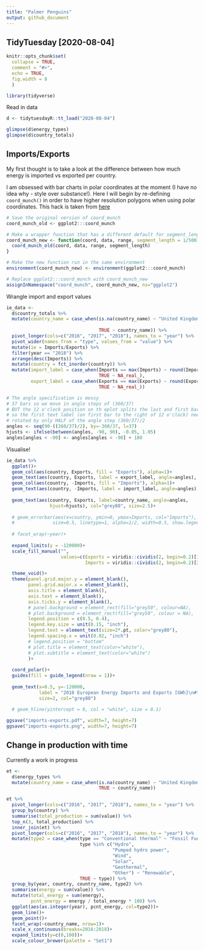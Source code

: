```yaml
---
title: "Palmer Penguins"
output: github_document
---
```

## TidyTuesday [2020-08-04]
```r
knitr::opts_chunk$set(
  collapse = TRUE,
  comment = "#>",
  echo = TRUE, 
  fig.width = 8
  )
```

```r
library(tidyverse)
```

Read in data
```r
d <- tidytuesdayR::tt_load("2020-08-04")

glimpse(d$energy_types)
glimpse(d$country_totals)
```

## Imports/Exports
My first thought is to take a look at the difference between how much energy is imported vs exported per country.

I am obsessed with bar charts in polar coordinates at the moment (I have no idea why - style over substance!). Here I will begin by re-defining `coord_munch()` in order to have higher resolution polygons when using polar coordinates. This hack is taken from [here](https://stackoverflow.com/questions/9483033/increase-polygonal-resolution-of-ggplot-polar-plots)
```r
# Save the original version of coord_munch
coord_munch_old <- ggplot2:::coord_munch

# Make a wrapper function that has a different default for segment_length
coord_munch_new <- function(coord, data, range, segment_length = 1/500) {
  coord_munch_old(coord, data, range, segment_length)
}

# Make the new function run in the same environment
environment(coord_munch_new) <- environment(ggplot2:::coord_munch)

# Replace ggplot2:::coord_munch with coord_munch_new
assignInNamespace("coord_munch", coord_munch_new, ns="ggplot2")
```

Wrangle import and export values
```r
ie_data <-
  d$country_totals %>%
  mutate(country_name = case_when(is.na(country_name) ~ "United Kingdom",
                                  
                                  TRUE ~ country_name)) %>% 
  pivot_longer(cols=c("2016", "2017", "2018"), names_to = "year") %>% 
  pivot_wider(names_from = "type", values_from = "value") %>% 
  mutate(ie = Imports/Exports) %>%
  filter(year == "2018") %>%
  arrange(desc(Imports)) %>% 
  mutate(country = fct_inorder(country)) %>% 
  mutate(import_label = case_when(Imports == max(Imports) ~ round(Imports),
                                  TRUE ~ NA_real_),
         export_label = case_when(Exports == max(Exports) ~ round(Exports),
                                  TRUE ~ NA_real_))

# The angle specification is messy
# 37 bars so we move in angle steps of (360/37)
# BUT the 12 o'clock position on th eplot splits the last and first bar
# so the first text label (on first bar to the right of 12 o'clock) needs to be 
# rotated by only HALF of the angle step (360/37)/2
angles <- seq(90-((360/37)/2), by=-360/37, l=37)
hjusts <- ifelse(between(angles, -90, 90), -0.05, 1.05) 
angles[angles < -90] <- angles[angles < -90] + 180
```

Visualise!
```r
ie_data %>% 
  ggplot()+
  geom_col(aes(country, Exports, fill = "Exports"), alpha=1)+
  geom_text(aes(country, Exports, label = export_label, angle=angles), size=2.5, hjust=1.1, col="white")+
  geom_col(aes(country, -Imports, fill = "Imports"), alpha=1)+
  geom_text(aes(country, -Imports, label = import_label, angle=angles), size=2.5, hjust=-0.1, col="white")+
  
  geom_text(aes(country, Exports, label=country_name, angle=angles, 
                hjust=hjusts), col="grey80", size=2.5)+
  
  # geom_errorbar(aes(x=country, ymin=0, ymax=Imports, col="Imports"),
  #              size=0.5, linetype=1, alpha=1/2, width=0.5, show.legend = FALSE)+
  
  # facet_wrap(~year)+
  
  expand_limits(y = -120000)+
  scale_fill_manual("",
                    values=c(Exports = viridis::cividis(2, begin=0.2)[1],
                             Imports = viridis::cividis(2, begin=0.2)[2]))+

  theme_void()+
  theme(panel.grid.major.y = element_blank(),
        panel.grid.major.x = element_blank(),
        axis.title = element_blank(),
        axis.text = element_blank(),
        axis.ticks.y = element_blank(),
        # panel.background = element_rect(fill="grey50", colour=NA),
        # plot.background = element_rect(fill="grey50", colour = NA),
        legend.position = c(0.5, 0.4),
        legend.key.size = unit(0.15, "inch"),
        legend.text = element_text(size=2*.pt, color="grey80"),
        legend.spacing.x = unit(0.02, "inch")
        # legend.position = "bottom"
        # plot.title = element_text(color="white"),
        # plot.subtitle = element_text(color="white")
        )+
  
  coord_polar()+
  guides(fill = guide_legend(nrow = 1))+
  
  geom_text(x=0.5, y=-120000, 
            label = "2018 European Energy Imports and Exports [GWh]\n#tidytuesday | @dickie-roper",
            size=2, col="grey80")
  
  # geom_hline(yintercept = 0, col = "white", size = 0.1)

ggsave("imports-exports.pdf", width=7, height=7)
ggsave("imports-exports.png", width=7, height=7)
```

## Change in production with time
Currently a work in progress
```r
et <- 
  d$energy_types %>% 
  mutate(country_name = case_when(is.na(country_name) ~ "United Kingdom",
                                  TRUE ~ country_name))

et %>% 
  pivot_longer(cols=c("2016", "2017", "2018"), names_to = "year") %>% 
  group_by(country) %>% 
  summarise(total_production = sum(value)) %>% 
  top_n(3, total_production) %>%
  inner_join(et) %>% 
  pivot_longer(cols=c("2016", "2017", "2018"), names_to = "year") %>% 
  mutate(type2 = case_when(type == "Conventional thermal" ~ "Fossil Fuel",
                           type %in% c("Hydro", 
                                       "Pumped hydro power", 
                                       "Wind", 
                                       "Solar", 
                                       "Geothermal",
                                       "Other") ~ "Renewable",
                           TRUE ~ type)) %>% 
  group_by(year, country, country_name, type2) %>%
  summarise(energy = sum(value)) %>% 
  mutate(total_energy = sum(energy),
         pcnt_energy = energy / total_energy * 100) %>% 
  ggplot(aes(as.integer(year), pcnt_energy, col=type2))+
  geom_line()+
  geom_point()+
  facet_wrap(~country_name, nrow=1)+
  scale_x_continuous(breaks=2016:2018)+
  expand_limits(y=c(0,100))+
  scale_colour_brewer(palette = "Set1")
```



